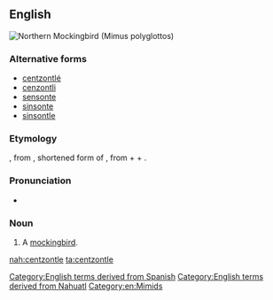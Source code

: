 ==English==
[[Image:Mimus_polyglottos1.jpg|thumb|right|Northern Mockingbird (''Mimus polyglottos'')]]
{{wikipedia|Mockingbird}}

===Alternative forms===
* [[centzontlé]]
* [[cenzontli]]
* [[sensonte]]
* [[sinsonte]]
* [[sinsontle]]

===Etymology===
{{borrowing|es|cenzontle|lang=en}}, from {{etyl|nci|en}} {{term|centzontleh|lang=nci}}, shortened form of {{term|centzontlahtōleh||lang=nci|mockingbird|lit=possessor of four hundred words}}, from {{term|centzontli|lang=nci||four hundred, a count of four hundred}} + {{term|tlahtōlli||lang=nci|language, word, statement}} + {{term|-eh|lang=nci||possessor of}}.

===Pronunciation===
* {{audio|En-us-ncalif-cenzontle.ogg|Audio (US, Northern California)|lang=en}}

===Noun===
{{en-noun}}

# {{context|rare|lang=en}} A [[mockingbird]].

[[Category:English terms derived from Spanish]]
[[Category:English terms derived from Nahuatl]]
[[Category:en:Mimids]]

[[nah:centzontle]]
[[ta:centzontle]]